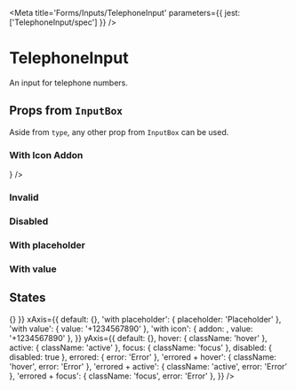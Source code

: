 

<Meta title='Forms/Inputs/TelephoneInput' parameters={{ jest: ['TelephoneInput/spec'] }} />

# TelephoneInput

An input for telephone numbers.

<Canvas>
  <Story name='Default'>
    <TelephoneInput />
  </Story>
</Canvas>

<ArgsTable of={TelephoneInput} />

## Props from <LinkTo kind='Forms|InputBox' story='Default Story'>`InputBox`</LinkTo>

Aside from `type`, any other prop from <LinkTo kind='Forms|InputBox' story='Default Story'>`InputBox`</LinkTo> can be
used.

### With Icon Addon

<Canvas>
  <Story name='With Icon Addon'>
    <TelephoneInput addon={<Icon name='send' size='x20' />} />
  </Story>
</Canvas>

### Invalid

<Canvas>
  <Story name='Invalid'>
    <TelephoneInput error='Error' />
  </Story>
</Canvas>

### Disabled

<Canvas>
  <Story name='Disabled'>
    <TelephoneInput disabled />
  </Story>
</Canvas>

### With placeholder

<Canvas>
  <Story name='With Placeholder'>
    <TelephoneInput placeholder='Placeholder' />
  </Story>
</Canvas>

### With value

<Canvas>
  <Story name='With Value'>
    <TelephoneInput defaultValue='+1 (213) 724-2528' />
  </Story>
</Canvas>

## States

<Story name='States'>
  <PropsVariationSection
    component={TelephoneInput}
    common={{ onChange: () => {} }}
    xAxis={{
      default: {},
      'with placeholder': { placeholder: 'Placeholder' },
      'with value': { value: '+1234567890' },
      'with icon': { addon: <Icon name='mobile' size='x20' />, value: '+1234567890' },
    }}
    yAxis={{
      default: {},
      hover: { className: 'hover' },
      active: { className: 'active' },
      focus: { className: 'focus' },
      disabled: { disabled: true },
      errored: { error: 'Error' },
      'errored + hover': { className: 'hover', error: 'Error' },
      'errored + active': { className: 'active', error: 'Error' },
      'errored + focus': { className: 'focus', error: 'Error' },
    }}
  />
</Story>
